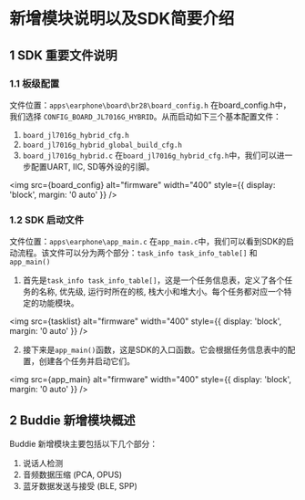 

# 新增模块说明以及SDK简要介绍

## 1 SDK 重要文件说明

### 1.1 板级配置

文件位置：`apps\earphone\board\br28\board_config.h`
在board_config.h中，我们选择 `CONFIG_BOARD_JL7016G_HYBRID`。从而启动如下三个基本配置文件：
1. `board_jl7016g_hybrid_cfg.h`
2. `board_jl7016g_hybrid_global_build_cfg.h`
3. `board_jl7016g_hybrid.c`
在`board_jl7016g_hybrid_cfg.h`中，我们可以进一步配置UART, IIC, SD等外设的引脚。

<img src={board_config} alt="firmware" width="400" style={{ display: 'block', margin: '0 auto' }} />


### 1.2 SDK 启动文件

文件位置：`apps\earphone\app_main.c`
在`app_main.c`中，我们可以看到SDK的启动流程。该文件可以分为两个部分：`task_info task_info_table[]` 和 `app_main()`

1. 首先是`task_info task_info_table[]`，这是一个任务信息表，定义了各个任务的名称, 优先级, 运行时所在的核, 栈大小和堆大小。每个任务都对应一个特定的功能模块。


<img src={tasklist} alt="firmware" width="400" style={{ display: 'block', margin: '0 auto' }} />


2. 接下来是`app_main()`函数，这是SDK的入口函数。它会根据任务信息表中的配置，创建各个任务并启动它们。

<img src={app_main} alt="firmware" width="400" style={{ display: 'block', margin: '0 auto' }} />


## 2 Buddie 新增模块概述

Buddie 新增模块主要包括以下几个部分：
1. 说话人检测
2. 音频数据压缩 (PCA, OPUS)
3. 蓝牙数据发送与接受 (BLE, SPP)































